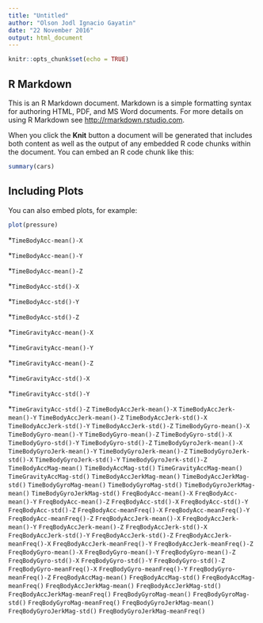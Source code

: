 ```yaml
---
title: "Untitled"
author: "Olson Jodl Ignacio Gayatin"
date: "22 November 2016"
output: html_document
---
```


```r
knitr::opts_chunk$set(echo = TRUE)
```

## R Markdown

This is an R Markdown document. Markdown is a simple formatting syntax for authoring HTML, PDF, and MS Word documents. For more details on using R Markdown see <http://rmarkdown.rstudio.com>.

When you click the **Knit** button a document will be generated that includes both content as well as the output of any embedded R code chunks within the document. You can embed an R code chunk like this:

```r
summary(cars)
```

## Including Plots

You can also embed plots, for example:

```r
plot(pressure)
```

*`TimeBodyAcc-mean()-X`

*`TimeBodyAcc-mean()-Y`          

*`TimeBodyAcc-mean()-Z`

*`TimeBodyAcc-std()-X`          

*`TimeBodyAcc-std()-Y`

*`TimeBodyAcc-std()-Z`

*`TimeGravityAcc-mean()-X`

*`TimeGravityAcc-mean()-Y`

*`TimeGravityAcc-mean()-Z`

*`TimeGravityAcc-std()-X`

*`TimeGravityAcc-std()-Y`

*`TimeGravityAcc-std()-Z`
`TimeBodyAccJerk-mean()-X`
`TimeBodyAccJerk-mean()-Y`
`TimeBodyAccJerk-mean()-Z`
`TimeBodyAccJerk-std()-X`
`TimeBodyAccJerk-std()-Y`
`TimeBodyAccJerk-std()-Z`
`TimeBodyGyro-mean()-X`
`TimeBodyGyro-mean()-Y`
`TimeBodyGyro-mean()-Z`
`TimeBodyGyro-std()-X`
`TimeBodyGyro-std()-Y`
`TimeBodyGyro-std()-Z`
`TimeBodyGyroJerk-mean()-X`
`TimeBodyGyroJerk-mean()-Y`
`TimeBodyGyroJerk-mean()-Z`
`TimeBodyGyroJerk-std()-X`
`TimeBodyGyroJerk-std()-Y`
`TimeBodyGyroJerk-std()-Z`
`TimeBodyAccMag-mean()`
`TimeBodyAccMag-std()`
`TimeGravityAccMag-mean()`
`TimeGravityAccMag-std()`
`TimeBodyAccJerkMag-mean()`
`TimeBodyAccJerkMag-std()`
`TimeBodyGyroMag-mean()`
`TimeBodyGyroMag-std()`
`TimeBodyGyroJerkMag-mean()`
`TimeBodyGyroJerkMag-std()`
`FreqBodyAcc-mean()-X`
`FreqBodyAcc-mean()-Y`
`FreqBodyAcc-mean()-Z`
`FreqBodyAcc-std()-X`
`FreqBodyAcc-std()-Y`
`FreqBodyAcc-std()-Z`
`FreqBodyAcc-meanFreq()-X`
`FreqBodyAcc-meanFreq()-Y`
`FreqBodyAcc-meanFreq()-Z`
`FreqBodyAccJerk-mean()-X`
`FreqBodyAccJerk-mean()-Y`
`FreqBodyAccJerk-mean()-Z`
`FreqBodyAccJerk-std()-X`
`FreqBodyAccJerk-std()-Y`
`FreqBodyAccJerk-std()-Z`
`FreqBodyAccJerk-meanFreq()-X`
`FreqBodyAccJerk-meanFreq()-Y`
`FreqBodyAccJerk-meanFreq()-Z`
`FreqBodyGyro-mean()-X`
`FreqBodyGyro-mean()-Y`
`FreqBodyGyro-mean()-Z`
`FreqBodyGyro-std()-X`
`FreqBodyGyro-std()-Y`
`FreqBodyGyro-std()-Z`
`FreqBodyGyro-meanFreq()-X`
`FreqBodyGyro-meanFreq()-Y`
`FreqBodyGyro-meanFreq()-Z`
`FreqBodyAccMag-mean()`
`FreqBodyAccMag-std()`
`FreqBodyAccMag-meanFreq()`
`FreqBodyAccJerkMag-mean()`
`FreqBodyAccJerkMag-std()`
`FreqBodyAccJerkMag-meanFreq()`
`FreqBodyGyroMag-mean()`
`FreqBodyGyroMag-std()`
`FreqBodyGyroMag-meanFreq()`
`FreqBodyGyroJerkMag-mean()`
`FreqBodyGyroJerkMag-std()`
`FreqBodyGyroJerkMag-meanFreq()`
